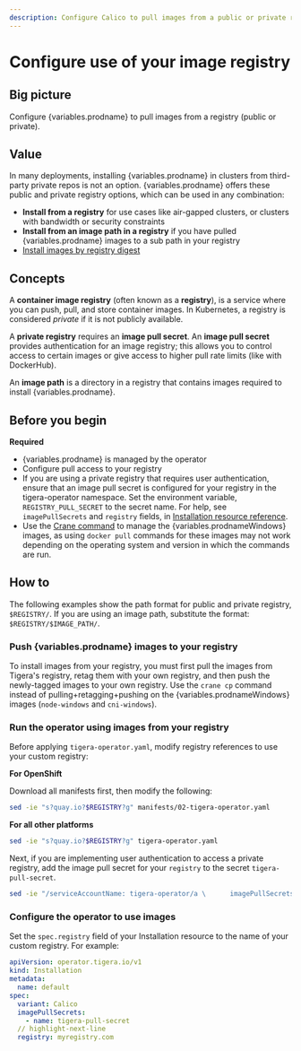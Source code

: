 ```yaml
---
description: Configure Calico to pull images from a public or private registry.
---
```



# Configure use of your image registry


## Big picture

Configure {variables.prodname} to pull images from a registry (public or private).

## Value

In many deployments, installing {variables.prodname} in clusters from third-party private repos is not an option. {variables.prodname} offers these public and private registry options, which can be used in any combination:

- **Install from a registry** for use cases like air-gapped clusters, or clusters with bandwidth or security constraints
- **Install from an image path in a registry** if you have pulled {variables.prodname} images to a sub path in your registry
- [Install images by registry digest](imageset.mdx)

## Concepts

A **container image registry** (often known as a **registry**), is a service where you can push, pull, and store container images. In Kubernetes, a registry is considered _private_ if it is not publicly available.

A **private registry** requires an **image pull secret**. An **image pull secret** provides authentication for an image registry; this allows you to control access to certain images or give access to higher pull rate limits (like with DockerHub).

An **image path** is a directory in a registry that contains images required to install {variables.prodname}.

## Before you begin

**Required**

- {variables.prodname} is managed by the operator
- Configure pull access to your registry
- If you are using a private registry that requires user authentication, ensure that an image pull secret is configured for your registry in the tigera-operator namespace. Set the environment variable, `REGISTRY_PULL_SECRET` to the secret name. For help, see `imagePullSecrets` and `registry` fields, in [Installation resource reference](../../reference/installation/api.mdx).
- Use the [Crane command](https://github.com/google/go-containerregistry/blob/main/cmd/crane/README.md) to manage the {variables.prodnameWindows} images, as using `docker pull` commands for these images may not work depending on the operating system and version in which the commands are run.

## How to

The following examples show the path format for public and private registry, `$REGISTRY/`. If you are using an image path, substitute the format: `$REGISTRY/$IMAGE_PATH/`.

### Push {variables.prodname} images to your registry

To install images from your registry, you must first pull the images from Tigera's registry, retag them with your own registry, and then push the newly-tagged images to your own registry. Use the `crane cp` command instead of pulling+retagging+pushing on the {variables.prodnameWindows} images (`node-windows` and `cni-windows`).

<MaintenanceImageOptionsAlternateRegistry />

### Run the operator using images from your registry

Before applying `tigera-operator.yaml`, modify registry references to use your custom registry:

**For OpenShift**

Download all manifests first, then modify the following:

```bash
sed -ie "s?quay.io?$REGISTRY?g" manifests/02-tigera-operator.yaml
```

**For all other platforms**

```bash
sed -ie "s?quay.io?$REGISTRY?g" tigera-operator.yaml
```

Next, if you are implementing user authentication to access a private registry, add the image pull secret for your `registry` to the secret `tigera-pull-secret`.

```bash
sed -ie "/serviceAccountName: tigera-operator/a \      imagePullSecrets:\n\      - name: $REGISTRY_PULL_SECRET"  tigera-operator.yaml
```

### Configure the operator to use images

Set the `spec.registry` field of your Installation resource to the name of your custom registry. For example:

```yaml
apiVersion: operator.tigera.io/v1
kind: Installation
metadata:
  name: default
spec:
  variant: Calico
  imagePullSecrets:
    - name: tigera-pull-secret
  // highlight-next-line
  registry: myregistry.com
```
